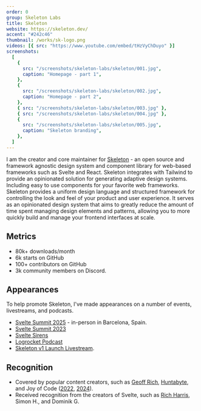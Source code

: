 ```yaml
---
order: 0
group: Skeleton Labs
title: Skeleton
website: https://skeleton.dev/
accent: "#242c46"
thumbnail: /works/sk-logo.png
videos: [{ src: "https://www.youtube.com/embed/tHzVyChDuyo" }]
screenshots:
  [
    {
      src: "/screenshots/skeleton-labs/skeleton/001.jpg",
      caption: "Homepage - part 1",
    },
    {
      src: "/screenshots/skeleton-labs/skeleton/002.jpg",
      caption: "Homepage - part 2",
    },
    { src: "/screenshots/skeleton-labs/skeleton/003.jpg" },
    { src: "/screenshots/skeleton-labs/skeleton/004.jpg" },
    {
      src: "/screenshots/skeleton-labs/skeleton/005.jpg",
      caption: "Skeleton branding",
    },
  ]
---
```



I am the creator and core maintainer for [Skeleton](https://github.com/skeletonlabs/skeleton) - an open source and framework agnostic design system and component library for web-based frameworks such as Svelte and React. Skeleton integrates with Tailwind to provide an opinionated solution for generating adaptive design systems. Including easy to use components for your favorite web frameworks. Skeleton provides a uniform design language and structured framework for controlling the look and feel of your product and user experience. It serves as an opinionated design system that aims to greatly reduce the amount of time spent managing design elements and patterns, allowing you to more quickly build and manage your frontend interfaces at scale.

## Metrics

- 80k+ downloads/month
- 6k starts on GitHub
- 100+ contributors on GitHub
- 3k community members on Discord.

## Appearances

To help promote Skeleton, I've made appearances on a number of events, livestreams, and podcasts.

- [Svelte Summit 2025](https://bsky.app/profile/skeleton.dev/post/3lorb6uoi4k2a) - in-person in Barcelona, Spain.
- [Svelte Summit 2023](https://www.youtube.com/watch?v=KxK9iA1ktlU)
- [Svelte Sirens](https://www.youtube.com/watch?v=2OnJYCXJPK4)
- [Logrocket Podcast](https://podrocket.logrocket.com/skeleton?ref=skeleton.ghost.io)
- [Skeleton v1 Launch Livestream](https://www.youtube.com/playlist?list=PLJtgPDPrJYAuDISpNrarLCjVInKknDCcA).

## Recognition

- Covered by popular content creators, such as [Geoff Rich](https://www.youtube.com/watch?v=MaF8kRbHbi0), [Huntabyte](https://www.youtube.com/watch?v=P_A0qQ7AuK8), and Joy of Code ([2022](https://www.youtube.com/watch?v=O0mNU0maItY), [2024](https://www.youtube.com/watch?v=qyG-xWjNZKU)).
- Received recognition from the creators of Svelte, such as [Rich Harris](https://bsky.app/profile/rich-harris.dev/post/3loskpoma6c2u), Simon H., and Dominik G.
